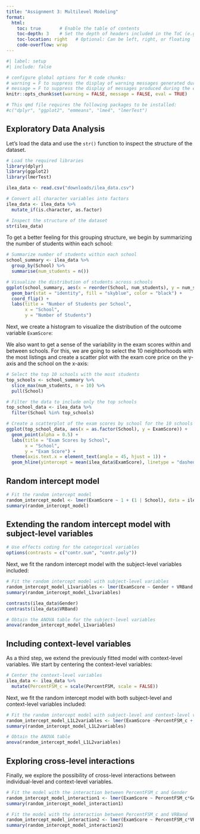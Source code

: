 ```yaml
---
title: "Assignment 3: Multilevel Modeling"
format: 
  html:
    toc: true       # Enable the table of contents
    toc-depth: 3    # Set the depth of headers included in the ToC (e.g., H1, H2, H3)
    toc-location: right   # Optional: Can be left, right, or floating    
    code-overflow: wrap 
---
```


```r
#| label: setup
#| include: false

# configure global options for R code chunks:
# warning = F to suppress the display of warning messages generated during the execution of code chunks
# message = F to suppress the display of messages produced during the execution of code chunks
knitr::opts_chunk$set(warning = FALSE, message = FALSE, eval = TRUE)

# This qmd file requires the following packages to be installed:
#c("dplyr", "ggplot2", "emmeans", "lme4", "lmerTest")
```

## Exploratory Data Analysis

Let's load the data and use the `str()` function to inspect the structure of the dataset.

```r
# Load the required libraries
library(dplyr)
library(ggplot2)
library(lmerTest)

ilea_data <- read.csv("downloads/ilea_data.csv")

# Convert all character variables into factors
ilea_data <- ilea_data %>%
  mutate_if(is.character, as.factor)

# Inspect the structure of the dataset
str(ilea_data)
```

To get a better feeling for this grouping structure, we begin by summarizing the number of students within each school:
```r
# Summarize number of students within each school
school_summary <- ilea_data %>%
  group_by(School) %>%
  summarise(num_students = n())

# Visualize the distribution of students across schools
ggplot(school_summary, aes(x = reorder(School, num_students), y = num_students)) +
  geom_bar(stat = "identity", fill = "skyblue", color = "black") +
  coord_flip() +
  labs(title = "Number of Students per School",
       x = "School",
       y = "Number of Students")
```

Next, we create a histogram to visualize the distribution of the outcome variable `ExamScore`:

We also want to get a sense of the variability in the exam scores within and between schools. For this, we are going to select the 10 neighborhoods with the most listings and create a scatter plot with the exam core price on the y-axis and the school on the x-axis:

```r
# Select the top 10 schools with the most students
top_schools <- school_summary %>%
  slice_max(num_students, n = 10) %>%
  pull(School)

# Filter the data to include only the top schools
top_school_data <- ilea_data %>%
  filter(School %in% top_schools)
```

```r
# Create a scatterplot of the exam scores by school for the 10 schools with the most students
ggplot(top_school_data, aes(x = as.factor(School), y = ExamScore)) +
  geom_point(alpha = 0.5) +
  labs(title = "Exam Scores by School",
       x = "School",
       y = "Exam Score") +
  theme(axis.text.x = element_text(angle = 45, hjust = 1)) +
  geom_hline(yintercept = mean(ilea_data$ExamScore), linetype = "dashed", color = "blue") 
```

## Random intercept model 

```r
# Fit the random intercept model
random_intercept_model <- lmer(ExamScore ~ 1 + (1 | School), data = ilea_data)
summary(random_intercept_model)
```

## Extending the random intercept model with subject-level variables

```r
# Use effects coding for the categorical variables
options(contrasts = c("contr.sum", "contr.poly"))
```

Next, we fit the random intercept model with the subject-level variables included:

```r
# Fit the random intercept model with subject-level variables    
random_intercept_model_L1variables <- lmer(ExamScore ~ Gender + VRBand + (1 | School), data = ilea_data)
summary(random_intercept_model_L1variables)

contrasts(ilea_data$Gender)
contrasts(ilea_data$VRBand)

# Obtain the ANOVA table for the subject-level variables
anova(random_intercept_model_L1variables)
```

## Including context-level variables

As a third step, we extend the previously fitted model with context-level variables. We start by centering the context-level variables:

```r
# Center the context-level variables
ilea_data <- ilea_data %>%
  mutate(PercentFSM_c = scale(PercentFSM, scale = FALSE))
```

Next, we fit the random intercept model with both subject-level and context-level variables included:

```r
# Fit the random intercept model with subject-level and context-level variables
random_intercept_model_L1L2variables <- lmer(ExamScore ~PercentFSM_c + (1 | School), data = ilea_data)
summary(random_intercept_model_L1L2variables)

# Obtain the ANOVA table
anova(random_intercept_model_L1L2variables)  
```

## Exploring cross-level interactions

Finally, we explore the possibility of cross-level interactions between individual-level and context-level variables.

```r
# Fit the model with the interaction between PercentFSM_c and Gender
random_intercept_model_interaction1 <- lmer(ExamScore ~ PercentFSM_c*Gender + (1 | School), data = ilea_data)
summary(random_intercept_model_interaction1)

# Fit the model with the interaction between PercentFSM_c and VRBand
random_intercept_model_interaction2 <- lmer(ExamScore ~ PercentFSM_c*VRBand + (1 | School), data = ilea_data)
summary(random_intercept_model_interaction2)
```
